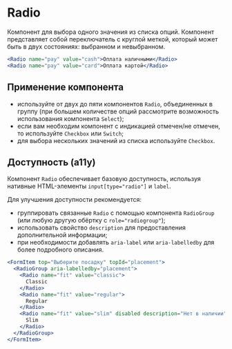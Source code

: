 <Overview>

# Radio

Компонент для выбора одного значения из списка опций.
Компонент представляет собой переключатель с круглой меткой, который может быть в двух состояниях: выбранном и невыбранном.

</Overview>

```jsx
<Radio name="pay" value="cash">Оплата наличными</Radio>
<Radio name="pay" value="card">Оплата картой</Radio>
```

## Применение компонента

- используйте от двух до пяти компонентов `Radio`, объединенных в группу
  (при большем количестве опций рассмотрите возможность использования компонента `Select`);
- если вам необходим компонент с индикацией отмечен/не отмечен, то используйте `Checkbox` или `Switch`;
- для выбора нескольких значений из списка используйте `Checkbox`.

## Доступность (a11y)

Компонент `Radio` обеспечивает базовую доступность, используя нативные HTML-элементы `input[type="radio"]` и `label`.

Для улучшения доступности рекомендуется:

- группировать связанные `Radio` с помощью компонента `RadioGroup` (или любую другую обёртку с `role="radiogroup"`);
- использовать свойство `description` для предоставления дополнительной информации;
- при необходимости добавлять `aria-label` или `aria-labelledby` для более подробного описания.

```jsx
<FormItem top="Выберите посадку" topId="placement">
  <RadioGroup aria-labelledby="placement">
    <Radio name="fit" value="classic">
      Classic
    </Radio>
    <Radio name="fit" value="regular">
      Regular
    </Radio>
    <Radio name="fit" value="slim" disabled description="Нет в наличии">
      Slim
    </Radio>
  </RadioGroup>
</FormItem>
```
